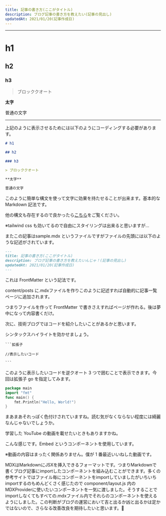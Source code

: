 ```yaml
---
title: 記事の書き方(ここがタイトル)
description: ブログ記事の書き方を教えたい(記事の見出し)
updatedAt: 2021/01/20(記事作成日)
---
```


---

# h1

## h2

### h3

> ブロッククオート

**太字**

普通の文字

---

上記のように表示させるためには以下のようにコーディングする必要があります。

```md
# h1

## h2

### h3

> ブロッククオート

**太字**

普通の文字
```

このように簡単な構文を使って文字に効果を持たせることが出来ます。基本的な Markdown 記法です。

他の構文も存在するので良かったら<a href="https://mdxjs.com/getting-started#table-of-components">こちら</a>をご覧ください。

※tailwind css も効いてるので自由にスタイリングは出来ると思いますが…

<div class="filename">
  またこの記事は<span>sample.mdx</span>
  というファイルですがファイルの先頭には以下のような記述がされています。
</div>

```md
---
title: 記事の書き方(ここがタイトル)
description: ブログ記事の書き方を教えたいんじゃ！(記事の見出し)
updatedAt: 2021/01/20(記事作成日)
---
```

これは FrontMatter という記法です。

<div class="filename">
  <span>content/posts</span>
  に.mdxファイルを作りこのように記述すれば自動的に記事一覧ページに追加されます。
</div>

つまりファイルを作って FrontMatter で書きさえすればページが作れる。後は夢中になって内容書くだけ。

次に、技術ブログではコードを紹介したいことがあるかと思います。

シンタックスハイライトを効かせましょう。

````
```拡張子

//表示したいコード

```
````

このように表示したいコードを逆クオート 3 つで囲むことで表示できます。今回は拡張子 go を指定してみます。

```go
package main
import "fmt"
func main() {
    fmt.Println("Hello, World!")
}
```

まあまあそれっぽく色付けされていますね。読む気がなくならない程度には綺麗なんじゃないでしょうか。

学習した YouTube の動画を載せたいときもありますかね。

こんな感じです。Embed というコンポーネントを使用しています。

※動画の内容はまったく関係ありません。僕が 1 番最近いいねした動画です。

<div class="filename">
  MDXはMarkdownにJSXを挿入できるフォーマットです。つまりMarkdownで書くブログ記事にimportしたコンポーネントを組み込むことができます。多くの参考サイトではファイル毎にコンポーネントをimportしていましたがいちいちimportするのもめんどくさく感じたので
  <span>component/layout.js</span>
  内のMDXProviderに使いたいコンポーネントを一気に渡しました。そうすることでimportしなくてもすべての.mdxファイル内でそれらのコンポーネントを使えるようにしました。この判断がブログの運営において吉と出るか凶と出るかは定かではないので、さらなる改善改良を期待したいと思います。&#x1f4a9;
</div>
